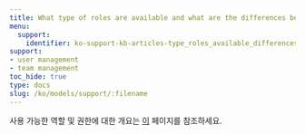 ```yaml
---
title: What type of roles are available and what are the differences between them?
menu:
  support:
    identifier: ko-support-kb-articles-type_roles_available_differences
support:
- user management
- team management
toc_hide: true
type: docs
slug: /ko/models/support/:filename
---
```


사용 가능한 역할 및 권한에 대한 개요는 [이](/ko/platform/app/settings-page/teams/#team-roles-and-permissions) 페이지를 참조하세요.

